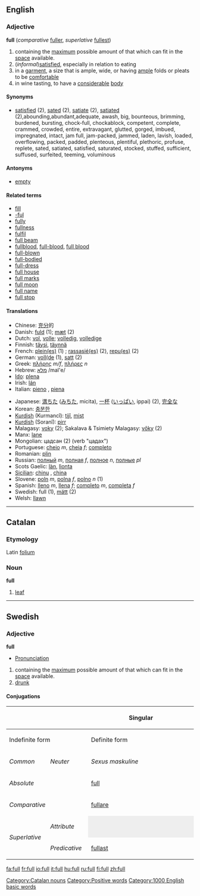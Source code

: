 ==English==

{{rank|soon|almost|thou|218|full|country|course|side}}

=== Adjective ===
'''full''' (''comparative'' [[fuller]], ''superlative'' [[fullest]])
# containing the [[maximum]] possible amount of that which can fit in the [[space]] available.
# (''informal'')[[satisfied]], especially in relation to eating 
# in a [[garment]], a size that is ample, wide, or having [[ample]] folds or pleats to be [[comfortable]]
# in wine tasting, to have a [[considerable]] [[:w:wine|body]]
==== Synonyms ====
*[[satisfied]] (2), [[sated]] (2), [[satiate]] (2), [[satiated]] (2),abounding,abundant,adequate, awash, big, bounteous, brimming, burdened, bursting, chock-full, chockablock, competent, complete, crammed, crowded, entire, extravagant, glutted, gorged, imbued, impregnated, intact, jam full, jam-packed, jammed, laden, lavish, loaded, overflowing, packed, padded, plenteous, plentiful, plethoric, profuse, replete, sated, satiated, satisfied, saturated, stocked, stuffed, sufficient, suffused, surfeited, teeming, voluminous

==== Antonyms ====
*[[empty]]
====Related terms====
*[[fill]]
*[[-ful]]
*[[fully]]
*[[fullness]]
*[[fulfil]]<!-- how related? -->
*[[full beam]]
*[[fullblood]], [[full-blood]], [[full blood]]
*[[full-blown]]
*[[full-bodied]]
*[[full-dress]]
*[[full house]]
*[[full marks]]
*[[full moon]]
*[[full name]]
*[[full stop]]

==== Translations ====
{{top}}
*Chinese: [[充分]]的
*Danish: [[fuld]] (1); [[mæt]] (2)
*Dutch: [[vol]], [[volle]]; [[volledig]], [[volledige]]
*Finnish: [[täysi]], [[täynnä]]
*French: [[plein|plein(es)]] (1) ; [[:fr:rassasier|rassasié(es)]] (2), [[:fr:repaitre|repu(es)]] (2)
*German: [[voll]][[:de:voll|(de]] (1), [[satt]] (2)
*Greek: [[πλήρης]] ''m/f'', [[πλήρες]] ''n''
*Hebrew: [[מלא]] /mal'e/ 
*[[Ido]]: [[plena]]
*Irish: [[lán]]
*Italian: [[pieno]] {{m}}, [[piena]] {{f}}
{{mid}}
*Japanese: [[満ちた]] ([[みちる|みちた]], micita), [[一杯]] ([[いっぱい]], ippai) (2), [[完全]]な
*Korean: [[충분한]]
*[[Kurdish]] (Kurmancî): [[tijî]], [[mişt]]
*[[Kurdish]] (Soranî): [[pirr]]
*Malagasy: [[:mg:voky|voky]] (2); Sakalava & Tsimiety Malagasy: [[:mg:voky|vôky]] (2)
*Manx: [[lane#Manx|lane]]
*Mongolian: цадсан (2) (verb "цадах")
*Portuguese: [[cheio]] ''m'', [[cheia]] ''f''; [[completo]]
*Romanian: [[plin]]
*Russian: [[полный]] ''m'', [[полная]] ''f'', [[полное]] ''n'', [[полные]] ''pl''
*Scots Gaelic: [[làn]], [[lìonta]]
*[[Sicilian]]: [[chinu]] {{m}}, [[china]] {{f}}
*Slovene: [[poln]] ''m'', [[polna]] ''f'', [[polno]] ''n'' (1)
*Spanish: [[lleno]] ''m'', [[llena]] ''f''; [[completo]] ''m'', [[completa]] ''f''
*Swedish: full (1), [[mätt]] (2)
*Welsh: [[llawn]]
{{bottom}}

----

==Catalan==
===Etymology===
Latin [[folium]]
===Noun===
'''full'''

# [[leaf]]

[[Category:Catalan nouns]]

----

==Swedish==
===Adjective===
'''full'''
*[[Wiktionary:Swedish_pronunciation|Pronunciation]] {{IPA|/fɵl/}} {{Audio|sv-full.ogg|Audio}}
#containing the [[maximum]] possible amount of that which can fit in the [[space]] available.
#[[drunk]]
====Conjugations====
{| border=1 cellspacing=0 
|- bgcolor="#FFFFF0" align=center
! rowspan=3 colspan=2 |
! colspan=4 width=400 | Singular
! rowspan=3 width=100 | Plural
|- bgcolor="#FFFFF0" align=center
! colspan=2 width=200 | Indefinite form
! colspan=2 width=200 | Definite form
|- bgcolor="#FFFFF0" align=center
| width=100 | ''Common''
| width=100 | ''Neuter''
| width=100 | ''Sexus maskuline''
| width=100 | ''Other sexus''
|- align=center
| bgcolor="#FFFFF0" colspan=2 width=120 | ''Absolute''
| [[full]]
| [[fullt]]
| [[fulle]]
| [[fulla]]
| [[fulla]]
|- align=center
| bgcolor="#FFFFF0" colspan=2 | ''Comparative''
| colspan=7 | [[fullare]]
|- align=center
| bgcolor="#FFFFF0" rowspan=2 width=60 | ''Superlative''
| bgcolor="#FFFFF0" width=60 | ''Attribute''
| colspan=2 style="background:#eeeeee" |  
| [[fullaste]]
| [[fullaste]]
| [[fullaste]]
|- align=center 
| bgcolor="#FFFFF0" width=60 | ''Predicative''
| colspan=5 | [[fullast]]
|}

{{BE-ready}}
[[Category:Positive words]]
[[Category:1000 English basic words]]

[[fa:full]]
[[fr:full]]
[[io:full]]
[[it:full]]
[[hu:full]]
[[ru:full]]
[[fi:full]]
[[zh:full]]
